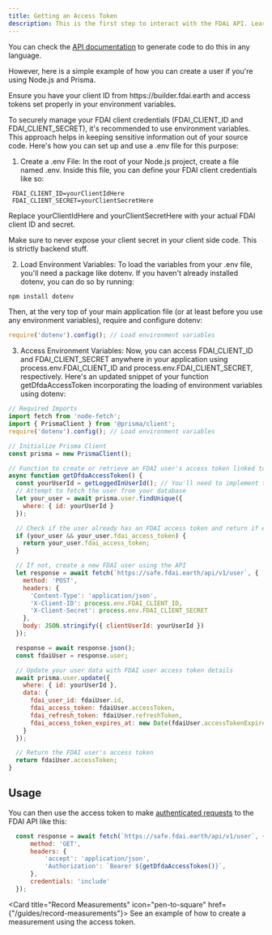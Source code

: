 ```yaml
---
title: Getting an Access Token
description: This is the first step to interact with the FDAi API. Learn how to create a user and get an access token.
---
```


You can check the [API documentation](../api-reference/user/post-user) to generate code to do this in any language.

However, here is a simple example of how you can create a user if you're using Node.js and Prisma.

<Info>
  Ensure you have your client ID from https://builder.fdai.earth and access tokens set properly in your environment variables.
</Info>

To securely manage your FDAI client credentials (FDAI_CLIENT_ID and FDAI_CLIENT_SECRET),
it's recommended to use environment variables.
This approach helps in keeping sensitive information out of your source code.
Here's how you can set up and use a .env file for this purpose:

1. Create a .env File:
In the root of your Node.js project, create a file named .env. Inside this file, you can define your FDAI client credentials like so:

```
 FDAI_CLIENT_ID=yourClientIdHere
 FDAI_CLIENT_SECRET=yourClientSecretHere
```
Replace yourClientIdHere and yourClientSecretHere with your actual FDAI client ID and secret.

<Warning>
  Make sure to never expose your client secret in your client side code. This is strictly backend stuff.
</Warning>

2. Load Environment Variables:
To load the variables from your .env file, you'll need a package like dotenv. If you haven't already installed dotenv, you can do so by running:

```bash
npm install dotenv
```

Then, at the very top of your main application file (or at least before you use any environment variables), require and configure dotenv:

```javascript
require('dotenv').config(); // Load environment variables
```

3. Access Environment Variables:
Now, you can access FDAI_CLIENT_ID and FDAI_CLIENT_SECRET anywhere in your application using process.env.FDAI_CLIENT_ID and process.env.FDAI_CLIENT_SECRET, respectively.
Here's an updated snippet of your function getDfdaAccessToken incorporating the loading of environment variables using dotenv:

```javascript
// Required Imports
import fetch from 'node-fetch';
import { PrismaClient } from '@prisma/client';
require('dotenv').config(); // Load environment variables

// Initialize Prisma Client
const prisma = new PrismaClient();

// Function to create or retrieve an FDAI user's access token linked to your system's user ID
async function getDfdaAccessToken() {
  const yourUserId = getLoggedInUserId(); // You'll need to implement this function to get the user ID
  // Attempt to fetch the user from your database
  let your_user = await prisma.user.findUnique({
    where: { id: yourUserId }
  });

  // Check if the user already has an FDAI access token and return if exists
  if (your_user && your_user.fdai_access_token) {
    return your_user.fdai_access_token;
  }

  // If not, create a new FDAI user using the API
  let response = await fetch(`https://safe.fdai.earth/api/v1/user`, {
    method: 'POST',
    headers: {
      'Content-Type': 'application/json',
      'X-Client-ID': process.env.FDAI_CLIENT_ID,
      'X-Client-Secret': process.env.FDAI_CLIENT_SECRET
    },
    body: JSON.stringify({ clientUserId: yourUserId })
  });

  response = await response.json();
  const fdaiUser = response.user;

  // Update your user data with FDAI user access token details
  await prisma.user.update({
    where: { id: yourUserId },
    data: {
      fdai_user_id: fdaiUser.id,
      fdai_access_token: fdaiUser.accessToken,
      fdai_refresh_token: fdaiUser.refreshToken,
      fdai_access_token_expires_at: new Date(fdaiUser.accessTokenExpires).toISOString()
    }
  });

  // Return the FDAI user's access token
  return fdaiUser.accessToken;
}
```

## Usage

You can then use the access token to make [authenticated requests](api-reference) to the FDAI API like this:

```javascript
  const response = await fetch(`https://safe.fdai.earth/api/v1/user`, {
      method: 'GET',
      headers: {
          'accept': 'application/json',
          'Authorization': `Bearer ${getDfdaAccessToken()}`,
      },
      credentials: 'include'
  });
```



<Card title="Record Measurements" icon="pen-to-square" href={"/guides/record-measurements"}>
  See an example of how to create a measurement using the access token.
</Card>
